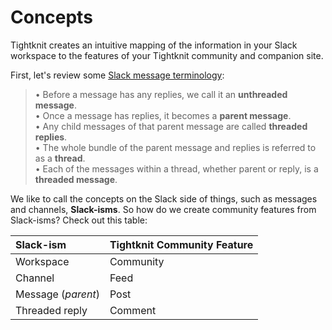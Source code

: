 # Concepts

Tightknit creates an intuitive mapping of the information in your Slack workspace to the features of your Tightknit community and companion site.

First, let's review some [Slack message terminology](https://api.slack.com/messaging/managing#threading):

> • Before a message has any replies, we call it an **unthreaded message**.<br/>
> • Once a message has replies, it becomes a **parent message**.<br/>
> • Any child messages of that parent message are called **threaded replies**.<br/>
> • The whole bundle of the parent message and replies is referred to as a **thread**.<br/>
> • Each of the messages within a thread, whether parent or reply, is a **threaded message**.<br/>

We like to call the concepts on the Slack side of things, such as messages and channels, **Slack-isms**.
So how do we create community features from Slack-isms? Check out this table:

| **Slack-ism**      | **Tightknit Community Feature** |
| :----------------- | :------------------------------ |
| Workspace          | Community                       |
| Channel            | Feed                            |
| Message (_parent_) | Post                            |
| Threaded reply     | Comment                         |
